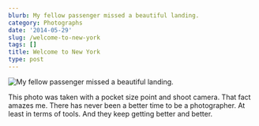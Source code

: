 ```yaml
---
blurb: My fellow passenger missed a beautiful landing.
category: Photographs
date: '2014-05-29'
slug: /welcome-to-new-york
tags: []
title: Welcome to New York
type: post
---
```



![My fellow passenger missed a beautiful landing.](/aws-20140528--2210-01a.jpg) 

This photo was taken with a pocket size point and shoot camera. That fact amazes me. There has never been a better time to be a photographer. At least in terms of tools. And they keep getting better and better.